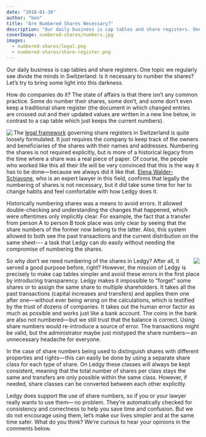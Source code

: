 ```yaml
---
date: "2018-01-30"
author: "ben"
title: "Are Numbered Shares Necessary?"
description: "Our daily business is cap tables and share registers. One topic we regularly see divide the minds in Switzerland: Is it necessary to number the shares? Let’s try to bring some light into this darkness."
coverImage: numbered-shares/numbers.jpg
images:
  - numbered-shares/legal.png
  - numbered-shares/share-register.png
---
```


Our daily business is cap tables and share registers. One topic we regularly see divide the minds in Switzerland: Is it necessary to number the shares? Let’s try to bring some light into this darkness.

How do companies do it? The state of affairs is that there isn’t any common practice. Some do number their shares, some don’t, and some don’t even keep a traditional share register (the document in which changed entries are crossed out and their updated values are written in a new line below, in contrast to a cap table which just keeps the current numbers).


<Img src="legal.png" align="left" caption="Legal text governing share registers in Switzerland" />

The [legal framework](https://www.admin.ch/opc/de/classified-compilation/19110009/index.html#a686) governing share registers in Switzerland is quite loosely formulated. It just requires the company to keep track of the owners and beneficiaries of the shares with their names and addresses. Numbering the shares is not required explicitly, but is more of a historical legacy from the time where a share was a real piece of paper. Of course, the people who worked like this all their life will be very convinced that this is the way it has to be done— because we always did it like that. [Elena Walder-Schiavone](http://www.smartuplaw.ch/), who is an expert lawyer in this field, confirms that legally the numbering of shares is not necessary, but it did take some time for her to change habits and feel comfortable with how Ledgy does it.

Historically numbering shares was a means to avoid errors. It allowed double-checking and understanding the changes that happened, which were oftentimes only implicitly clear. For example, the fact that a transfer from person A to person B took place was only clear by seeing that the share numbers of the former now belong to the latter. Also, this system allowed to both see the past transactions and the current distribution on the same sheet--- a task that Ledgy can do easily without needing the compromise of numbering the shares.


<Img src="share-register.png" align="right" caption="An example of how share numbers were used to track transactions— the equivalent transactions on Ledgy" />

So why don’t we need numbering of the shares in Ledgy? After all, it served a good purpose before, right? However, the mission of Ledgy is precisely to make cap tables simpler and avoid these errors in the first place by introducing transparency. Ledgy makes it impossible to "forget" some shares or to assign the same share to multiple shareholders. It takes all the past transactions (capital increases and transfers) and applies them one after one— without ever being wrong on the calculations, which is testified by the trust of dozens of companies. It takes out the human error factor as much as possible and works just like a bank account. The coins in the bank are also not numbered— but we still trust that the balance is correct. Using share numbers would re-introduce a source of error. The transactions might be valid, but the administrator maybe just mistyped the share numbers— an unnecessary headache for everyone.

In the case of share numbers being used to distinguish shares with different properties and rights— this can easily be done by using a separate share class for each type of share. On Ledgy these classes will always be kept consistent, meaning that the total number of shares per class stays the same and transfers are only possible within the same class. However, if needed, share classes can be converted between each other explicitly.

Ledgy does support the use of share numbers, so if you or your lawyer really wants to use them—  no problem. They’re automatically checked for consistency and correctness to help you save time and confusion. But we do not encourage using them, let’s make our lives simpler and at the same time safer. What do you think? We’re curious to hear your opinions in the comments below.
